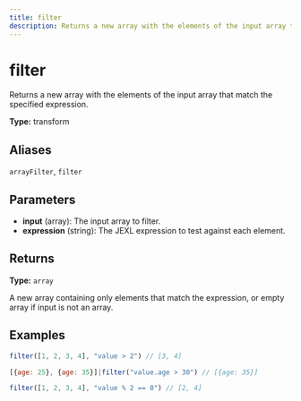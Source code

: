 ```yaml
---
title: filter
description: Returns a new array with the elements of the input array that match the specified expression.
---
```


# filter

Returns a new array with the elements of the input array that match the specified expression.

**Type:** transform

## Aliases

`arrayFilter`, `filter`

## Parameters

- **input** (array): The input array to filter.
- **expression** (string): The JEXL expression to test against each element.

## Returns

**Type:** `array`

A new array containing only elements that match the expression, or empty array if input is not an array.

## Examples

```javascript
filter([1, 2, 3, 4], "value > 2") // [3, 4]
```

```javascript
[{age: 25}, {age: 35}]|filter("value.age > 30") // [{age: 35}]
```

```javascript
filter([1, 2, 3, 4], "value % 2 == 0") // [2, 4]
```
